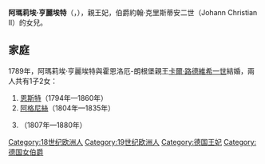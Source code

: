 {{Multiple issues|
{{Expand language|1=en|time=2021-02-21T06:50:38+00:00}}
{{Unreferenced|time=2021-02-21T06:50:38+00:00}}
}}
{{Infobox noble
| name        = 阿瑪莉埃·亨麗埃特
| title       = 霍恩洛厄-朗根堡親王妃
| image       = Fürstin Amalie zu Hohenlohe-Langenburg (1768-1847).jpg
| birth_date  = {{birth_date|1768|1|30|df=yes}}
| birth_place = {{le|克里采科夫|Kliczków}}
| death_date  = {{death date and age|1847|10|31|1768|1|30|df=yes}}
| death_place = [[卡爾斯魯厄|卡爾斯魯厄]]
| noble family= [[索爾姆斯家族|索爾姆斯家族]]
| father      = [[約翰·克里斯蒂安二世|約翰·克里斯蒂安二世]]
| mother      = 弗蕾德里克·路易絲
}}
'''阿瑪莉埃·亨麗埃特'''（{{lang-de|Amalie Henriette}}，{{bd|1768年|1月30日|1847年|10月31日}}），{{le|霍恩洛厄-朗根堡|Hohenlohe-Langenburg}}親王妃，{{le|索爾姆斯-巴魯特|Solms-Baruth}}伯爵約翰·克里斯蒂安二世（Johann Christian II）的女兒。

== 家庭 ==
1789年，阿瑪莉埃·亨麗埃特與霍恩洛厄-朗根堡親王[[卡爾·路德維希一世|卡爾·路德維希一世]]結婚，兩人共有1子2女：
# [[恩斯特一世_(霍恩洛厄-朗根堡)|恩斯特]]（1794年—1860年）
# [[霍恩洛厄-朗根堡的阿格尼絲|阿格尼絲]]（1804年—1835年）
# {{le|霍恩洛厄-朗根堡的海倫|Princess Helene of Hohenlohe-Langenburg|海倫}}（1807年—1880年）

[[Category:18世纪欧洲人|Category:18世纪欧洲人]]
[[Category:19世纪欧洲人|Category:19世纪欧洲人]]
[[Category:德国王妃|Category:德国王妃]]
[[Category:德国女伯爵|Category:德国女伯爵]]